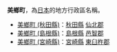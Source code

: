 '''美鄉町'''，為[[日本|日本]]的地方行政區名稱。
* [[美鄉町_(秋田縣)|美鄉町 (秋田縣)]]：[[秋田縣|秋田縣]] [[仙北郡|仙北郡]]
* [[美鄉町_(島根縣)|美鄉町 (島根縣)]]：[[島根縣|島根縣]] [[邑智郡|邑智郡]]
* [[美鄉町_(宮崎縣)|美鄉町 (宮崎縣)]]：[[宮崎縣|宮崎縣]] [[東臼杵郡|東臼杵郡]]

{{disambig|M美|Cat=三字日本地名消歧義}}